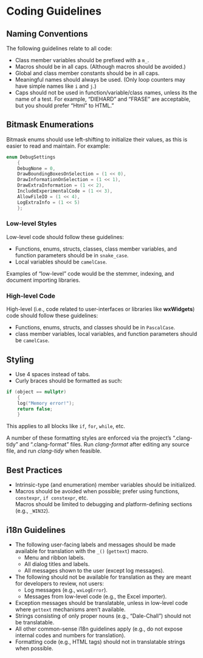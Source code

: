 # Coding Guidelines

## Naming Conventions

The following guidelines relate to all code:

- Class member variables should be prefixed with a `m_`.
- Macros should be in all caps. (Although macros should be avoided.)
- Global and class member constants should be in all caps.
- Meaningful names should always be used. (Only loop counters may have simple names like `i` and `j`.)
- Caps should not be used in function/variable/class names, unless its the name of a test. For example, "DIEHARD" and "FRASE" are acceptable, but you should prefer "Html" to HTML."

## Bitmask Enumerations

Bitmask enums should use left-shifting to initialize their values,
as this is easier to read and maintain. For example:

```.cpp
enum DebugSettings
    {
    DebugNone = 0,
    DrawBoundingBoxesOnSelection = (1 << 0),
    DrawInformationOnSelection = (1 << 1),
    DrawExtraInformation = (1 << 2),
    IncludeExperimentalCode = (1 << 3),
    AllowFileIO = (1 << 4),
    LogExtraInfo = (1 << 5)
    };
```

### Low-level Styles {-}

Low-level code should follow these guidelines:

- Functions, enums, structs, classes, class member variables, and function parameters should be in `snake_case`.
- Local variables should be `camelCase`.

Examples of "low-level" code would be the stemmer, indexing, and document importing libraries.

### High-level Code {-}

High-level (i.e., code related to user-interfaces or libraries like **wxWidgets**) code should follow these guidelines:

- Functions, enums, structs, and classes should be in `PascalCase`.
- class member variables, local variables, and function parameters should be `camelCase`.

## Styling

- Use 4 spaces instead of tabs.
- Curly braces should be formatted as such:
```.cpp
if (object == nullptr)
    {
    log("Memory error!");
    return false;
    }
```
This applies to all blocks like `if`, `for`, `while`, etc.

::: {.note}
A number of these formatting styles are enforced via the project's ".clang-tidy" and ".clang-format" files.
Run *clang-format* after editing any source file, and run *clang-tidy* when feasible.
:::

## Best Practices

- Intrinsic-type (and enumeration) member variables should be initialized.
- Macros should be avoided when possible; prefer using functions, `constexpr`, `if constexpr`, etc.\
  Macros should be limited to debugging and platform-defining sections (e.g., `_WIN32`).

## i18n Guidelines

- The following user-facing labels and messages should be made available for translation with the `_()` (`gettext`) macro.
  - Menu and ribbon labels.
  - All dialog titles and labels.
  - All messages shown to the user (except log messages).
- The following should not be available for translation as they are meant for developers to review, not users:
  - Log messages (e.g., `wxLogError`).
  - Messages from low-level code (e.g., the Excel importer).
- Exception messages should be translatable, unless in low-level code
  where `gettext` mechanisms aren't available.
- Strings consisting of only proper nouns (e.g., "Dale-Chall") should not be translatable.
- All other common-sense i18n guidelines apply (e.g., do not expose internal codes and numbers for translation).
- Formatting code (e.g., HTML tags) should not in translatable strings when possible.
